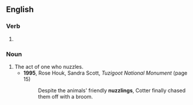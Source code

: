 ==English==

===Verb===
{{head|en|present participle}}

# {{present participle of|nuzzle|lang=en|nocat=1}}

===Noun===
{{en-noun}}

# The act of one who nuzzles.
#* '''1995''', Rose Houk, ‎Sandra Scott, ''Tuzigoot National Monument'' (page 15)
#*: Despite the animals' friendly '''nuzzlings''', Cotter finally chased them off with a broom.